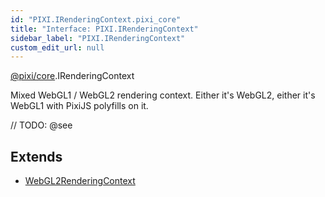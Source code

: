 ```yaml
---
id: "PIXI.IRenderingContext.pixi_core"
title: "Interface: PIXI.IRenderingContext"
sidebar_label: "PIXI.IRenderingContext"
custom_edit_url: null
---
```


[@pixi/core](../modules/pixi_core).IRenderingContext


Mixed WebGL1 / WebGL2 rendering context. Either it's WebGL2, either it's WebGL1 with PixiJS polyfills on it.



// TODO: @see

        



## Extends
- [WebGL2RenderingContext](https&#58;//developer.mozilla.org/en-US/docs/Web/API/WebGL2RenderingContext)




  